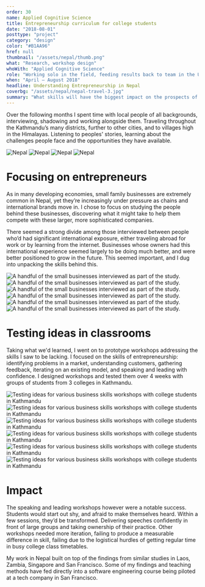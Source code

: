 ```yaml
---
order: 30
name: Applied Cognitive Science
title: Entrepreneurship curriculum for college students
date: "2018-08-01"
posttype: "project"
category: "design"
color: "#B1AA96"
href: null
thumbnail: "/assets/nepal/thumb.png"
what: "Research, workshop design"
whoWith: "Applied Cognitive Science"
role: "Working solo in the field, feeding results back to team in the US"
when: "April – August 2018"
headline: Understanding Entrepreneurship in Nepal
coverbg: "/assets/nepal/nepal-travel-3.jpg"
summary: "What skills will have the biggest impact on the prospects of of a young person in Nepal? I arrived in Kathmandu with this question; on assignment with Applied Cognitive Science, a non-profit working to make education more effective across the world."
---
```


Over the following months I spent time with local people of all backgrounds, interviewing, shadowing and working alongside them. Traveling throughout the Kathmandu’s many districts, further to other cities, and to villages high in the Himalayas. Listening to peoples' stories, learning about the challenges people face and the opportunities they have available.

<ImageGrid>

![Nepal](/assets/nepal/nepal-travel-1.jpg)
![Nepal](/assets/nepal/nepal-travel-2.jpg)
![Nepal](/assets/nepal/nepal-travel-4.jpg)
![Nepal](/assets/nepal/nepal-travel-6.jpg)

</ImageGrid>

# Focusing on entrepreneurs

As in many developing economies, small family businesses are extremely common in Nepal, yet they’re increasingly under pressure as chains and international brands move in. I chose to focus on studying the people behind these businesses, discovering what it might take to help them compete with these larger, more sophisticated companies.

There seemed a strong divide among those interviewed between people who’d had significant international exposure, either traveling abroad for work or by learning from the internet. Businesses whose owners had this international experience seemed largely to be doing much better, and were better positioned to grow in the future. This seemed important, and I dug into unpacking the skills behind this.

<ImageGrid>

![A handful of the small businesses interviewed as part of the study.](/assets/nepal/nepal-business-1.jpg)
![A handful of the small businesses interviewed as part of the study.](/assets/nepal/nepal-business-2.jpg)
![A handful of the small businesses interviewed as part of the study.](/assets/nepal/nepal-business-4.jpg)
![A handful of the small businesses interviewed as part of the study.](/assets/nepal/nepal-business-6.jpg)
![A handful of the small businesses interviewed as part of the study.](/assets/nepal/nepal-business-7.jpg)
![A handful of the small businesses interviewed as part of the study.](/assets/nepal/nepal-business-8.jpg)

</ImageGrid>

# Testing ideas in classrooms

Taking what we'd learned, I went on to prototype workshops addressing the skills I saw to be lacking. I focused on the skills of entrepreneurship: identifying problems in a market, understanding customers, gathering feedback, iterating on an existing model, and speaking and leading with confidence. I designed workshops and tested them over 4 weeks with groups of students from 3 colleges in Kathmandu.

<ImageGrid>

![Testing ideas for various business skills workshops with college students in Kathmandu](/assets/nepal/nepal-class-1.jpg)
![Testing ideas for various business skills workshops with college students in Kathmandu](/assets/nepal/nepal-class-2.jpg)
![Testing ideas for various business skills workshops with college students in Kathmandu](/assets/nepal/nepal-class-3.jpg)
![Testing ideas for various business skills workshops with college students in Kathmandu](/assets/nepal/nepal-class-4.jpg)
![Testing ideas for various business skills workshops with college students in Kathmandu](/assets/nepal/nepal-class-5.jpg)
![Testing ideas for various business skills workshops with college students in Kathmandu](/assets/nepal/nepal-class-6.jpg)

</ImageGrid>

# Impact

The speaking and leading workshops however were a notable success. Students would start out shy, and afraid to make themselves heard. Within a few sessions, they’d be transformed. Delivering speeches confidently in front of large groups and taking ownership of their practice. Other workshops needed more iteration, failing to produce a measurable difference in skill, failing due to the logistical hurdles of getting regular time in busy college class timetables.

My work in Nepal built on top of the findings from similar studies in Laos, Zambia, Singapore and San Francisco. Some of my findings and teaching methods have fed directly into a software engineering course being piloted at a tech company in San Francisco.
